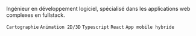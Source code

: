 Ingénieur en développement logiciel, spécialisé dans les applications web complexes en fullstack.

`Cartographie` `Animation 2D/3D` `Typescript` `React` `App mobile hybride`
